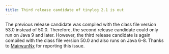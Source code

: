 ```yaml
---
title: Third release candidate of tinylog 2.1 is out
---
```


The previous release candidate was compiled with the class file version 53.0 instead of 50.0. Therefore, the second release candidate could only run on Java 9 and later. However, the third release candidate is again compiled with the class file version 50.0 and also runs on Java 6-8. Thanks to [MairwunNx](https://github.com/MairwunNx) for reporting this issue.
